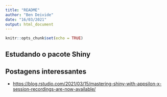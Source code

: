```yaml
---
title: "README"
author: "Ben Deivide"
date: "16/03/2021"
output: html_document
---
```


```r
knitr::opts_chunk$set(echo = TRUE)
```

## Estudando o pacote Shiny

## Postagens interessantes

- <https://blog.rstudio.com/2021/03/15/mastering-shiny-with-appsilon-x-session-recordings-are-now-available/>